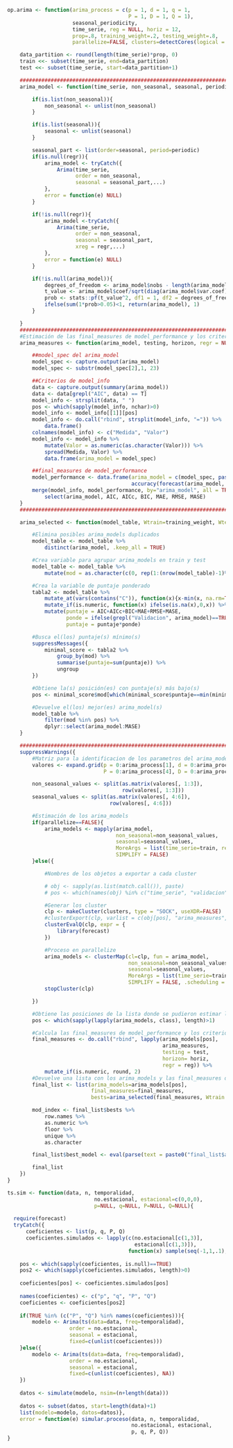 \subsection{Función de sobreparametrización}

```r
op.arima <- function(arima_process = c(p = 1, d = 1, q = 1,
                                       P = 1, D = 1, Q = 1),
                     seasonal_periodicity,
                     time_serie, reg = NULL, horiz = 12,
                     prop=.8, training_weight=.2, testing_weight=.8,
                     parallelize=FALSE, clusters=detectCores(logical = FALSE),...){

    data_partition <- round(length(time_serie)*prop, 0)
    train <<- subset(time_serie, end=data_partition)
    test <<- subset(time_serie, start=data_partition+1)

    ####################################################################################
    arima_model <- function(time_serie, non_seasonal, seasonal, periodic, regr = NULL,...){

        if(is.list(non_seasonal)){
            non_seasonal <- unlist(non_seasonal)
        }

        if(is.list(seasonal)){
            seasonal <- unlist(seasonal)
        }

        seasonal_part <- list(order=seasonal, period=periodic)
        if(is.null(regr)){
            arima_model <- tryCatch({
                Arima(time_serie,
                      order = non_seasonal,
                      seasonal = seasonal_part,...)
            },
            error = function(e) NULL)
        }

        if(!is.null(regr)){
            arima_model <-tryCatch({
                Arima(time_serie,
                      order = non_seasonal,
                      seasonal = seasonal_part,
                      xreg = regr,...)
            },
            error = function(e) NULL)
        }

        if(!is.null(arima_model)){
            degrees_of_freedom <- arima_model$nobs - length(arima_model$coef)
            t_value <- arima_model$coef/sqrt(diag(arima_model$var.coef))
            prob <- stats::pf(t_value^2, df1 = 1, df2 = degrees_of_freedom, lower.tail = FALSE)
            ifelse(sum(1*prob>0.05)<1, return(arima_model), 1)
        }

    }
    ############################################################################################
    #Estimación de las final_measures de model_performance y los criterios de información
    arima_measures <- function(arima_model, testing, horizon, regr = NULL){

        ##model_spec del arima_model
        model_spec <- capture.output(arima_model)
        model_spec <- substr(model_spec[2],1, 23)

        ##Criterios de model_info
        data <- capture.output(summary(arima_model))
        data <- data[grepl("AIC", data) == T]
        model_info <- strsplit(data, " ")
        pos <- which(sapply(model_info, nchar)>0)
        model_info <- model_info[[1]][pos]
        model_info <- do.call("rbind", strsplit(model_info, "=")) %>%
            data.frame()
        colnames(model_info) <- c("Medida", "Valor")
        model_info <- model_info %>%
            mutate(Valor = as.numeric(as.character(Valor))) %>%
            spread(Medida, Valor) %>%
            data.frame(arima_model = model_spec)

        ##final_measures de model_performance
        model_performance <- data.frame(arima_model = c(model_spec, paste(model_spec, "Validacion")),
                                        accuracy(forecast(arima_model, horizon, xreg = regr), testing))
        merge(model_info, model_performance, by="arima_model", all = TRUE) %>%
            select(arima_model, AIC, AICc, BIC, MAE, RMSE, MASE)
    }
    ############################################################################################

    arima_selected <- function(model_table, Wtrain=training_weight, Wtest=testing_weight){

        #Elimina posibles arima_models duplicados
        model_table <- model_table %>%
            distinct(arima_model, .keep_all = TRUE)

        #Crea variable para agrupar arima_models en train y test
        model_table <- model_table %>%
            mutate(mod = as.character(c(0, rep(1:(nrow(model_table)-1)%/%2))))

        #Crea la variable de puntaje ponderado
        tabla2 <- model_table %>%
            mutate_at(vars(contains("C")), function(x){x-min(x, na.rm=TRUE)}) %>%
            mutate_if(is.numeric, function(x) ifelse(is.na(x),0,x)) %>%
            mutate(puntaje = AIC+AICc+BIC+MAE+RMSE+MASE,
                   ponde = ifelse(grepl("Validacion", arima_model)==TRUE, Wtest, Wtrain),
                   puntaje = puntaje*ponde)

        #Busca el(los) puntaje(s) mínimo(s)
        suppressMessages({
            minimal_score <- tabla2 %>%
                group_by(mod) %>%
                summarise(puntaje=sum(puntaje)) %>%
                ungroup
        })

        #Obtiene la(s) posición(es) con puntaje(s) más bajo(s)
        pos <- minimal_score$mod[which(minimal_score$puntaje==min(minimal_score$puntaje))]

        #Devuelve el(los) mejor(es) arima_model(s)
        model_table %>%
            filter(mod %in% pos) %>%
            dplyr::select(arima_model:MASE)
    }

    ############################################################################################
    suppressWarnings({
        #Matriz para la identificacion de los parametros del arima_model
        valores <- expand.grid(p = 0:arima_process[1], d = 0:arima_process[2], q = 0:arima_process[3],
                               P = 0:arima_process[4], D = 0:arima_process[5], Q = 0:arima_process[6])

        non_seasonal_values <- split(as.matrix(valores[, 1:3]),
                                     row(valores[, 1:3]))
        seasonal_values <- split(as.matrix(valores[, 4:6]),
                                 row(valores[, 4:6]))

        #Estimación de los arima_models
        if(parallelize==FALSE){
            arima_models <- mapply(arima_model,
                                   non_seasonal=non_seasonal_values,
                                   seasonal=seasonal_values,
                                   MoreArgs = list(time_serie=train, regr=reg, periodic=seasonal_periodicity),
                                   SIMPLIFY = FALSE)
        }else({

            #Nombres de los objetos a exportar a cada cluster

            # obj <- sapply(as.list(match.call()), paste)
            # pos <- which(names(obj) %in% c("time_serie", "validacion"))

            #Generar los cluster
            clp <- makeCluster(clusters, type = "SOCK", useXDR=FALSE)
            #clusterExport(clp, varlist = c(obj[pos], "arima_measures", "arima_model"))
            clusterEvalQ(clp, expr = {
                library(forecast)
            })

            #Proceso en parallelize
            arima_models <- clusterMap(cl=clp, fun = arima_model,
                                       non_seasonal=non_seasonal_values,
                                       seasonal=seasonal_values,
                                       MoreArgs = list(time_serie=train, regr=reg, periodic=seasonal_periodicity),
                                       SIMPLIFY = FALSE, .scheduling = "dynamic")
            stopCluster(clp)

        })

        #Obtiene las posiciones de la lista donde se pudieron estimar los arima_models
        pos <- which(sapply(lapply(arima_models, class), length)>1)

        #Calcula las final_measures de model_performance y los criterios de información
        final_measures <- do.call("rbind", lapply(arima_models[pos],
                                                  arima_measures,
                                                  testing = test,
                                                  horizon= horiz,
                                                  regr = reg)) %>%
            mutate_if(is.numeric, round, 2)
        #Devuelve una lista con los arima_models y las final_measures de model_performance
        final_list <- list(arima_models=arima_models[pos],
                           final_measures=final_measures,
                           bests=arima_selected(final_measures, Wtrain = training_weight, Wtest = testing_weight))

        mod_index <- final_list$bests %>%
            row.names %>%
            as.numeric %>%
            floor %>%
            unique %>%
            as.character

        final_list$best_model <- eval(parse(text = paste0("final_list$arima_models$", "`", mod_index, "`")))

        final_list
    })
}
```

\subsection{Función de simulación de series cronológicas}

```r
ts.sim <- function(data, n, temporalidad, 
                            no.estacional, estacional=c(0,0,0), 
                            p=NULL, q=NULL, P=NULL, Q=NULL){
  
  require(forecast)
  tryCatch({
      coeficientes <- list(p, q, P, Q)
      coeficientes.simulados <- lapply(c(no.estacional[c(1,3)], 
                                         estacional[c(1,3)]), 
                                       function(x) sample(seq(-1,1,.1), x))
      
    pos <- which(sapply(coeficientes, is.null)==TRUE)
    pos2 <- which(sapply(coeficientes.simulados, length)>0)
    
    coeficientes[pos] <- coeficientes.simulados[pos]
    
    names(coeficientes) <- c("p", "q", "P", "Q")
    coeficientes <- coeficientes[pos2]
    
    if(TRUE %in% (c("P", "Q") %in% names(coeficientes))){
        modelo <- Arima(ts(data=data, freq=temporalidad), 
                    order = no.estacional, 
                    seasonal = estacional,
                    fixed=c(unlist(coeficientes)))
    }else({
        modelo <- Arima(ts(data=data, freq=temporalidad), 
                    order = no.estacional, 
                    seasonal = estacional,
                    fixed=c(unlist(coeficientes), NA))
    })
    
    datos <- simulate(modelo, nsim=(n+length(data)))
    
    datos <- subset(datos, start=length(data)+1)
    list(modelo=modelo, datos=datos)}, 
    error = function(e) simular.proceso(data, n, temporalidad,
                                        no.estacional, estacional, 
                                        p, q, P, Q))
}
```

